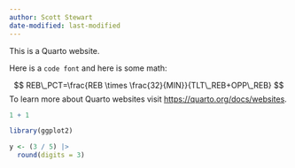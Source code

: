 ```yaml
---
author: Scott Stewart
date-modified: last-modified
---
```


This is a Quarto website.

Here is a `code font` and here is some math:

$$
REB\_PCT=\frac{REB \times \frac{32}{MIN}}{TLT\_REB+OPP\_REB}
$$
To learn more about Quarto websites visit <https://quarto.org/docs/websites>.

```r
1 + 1

library(ggplot2)

y <- (3 / 5) |> 
  round(digits = 3)
```
